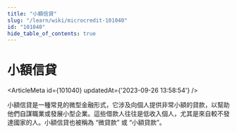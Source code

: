 ```yaml
---
title: "小額信貸"
slug: "/learn/wiki/microcredit-101040"
id: "101040"
hide_table_of_contents: true
---
```



# 小額信貸

<ArticleMeta id={101040} updatedAt={'2023-09-26 13:58:54'} />
<div className='border-solid border-b border-t-0 my-4 border-[var(--ifm-color-gray-300)]' />

小額信貸是一種常見的微型金融形式，它涉及向個人提供非常小額的貸款，以幫助他們自謀職業或發展小型企業。這些借款人往往是低收入個人，尤其是來自較不發達國家的人。小額信貸也被稱為 “微貸款” 或 “小額貸款”。
